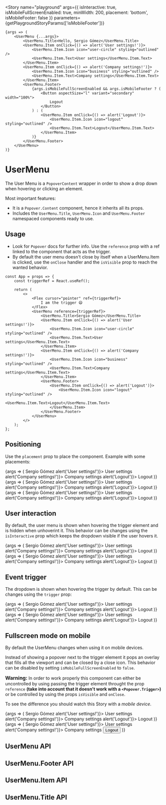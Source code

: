 

<Meta title="Collections/UserMenu" component={UserMenu} decorators={[UserMenuDecorator]} />

<Story
	name="playground"
	args={{
		isInteractive: true,
		isMobileFullScreenEnabled: true,
		minWidth: 200,
		placement: 'bottom',
		isMobileFooter: false
	}}
	parameters={getPlaygroundStoryParams(['isMobileFooter'])}
>
	{args => (
		<UserMenu {...args}>
			<UserMenu.Title>Hello, Sergio Gómez</UserMenu.Title>
			<UserMenu.Item onClick={() => alert('User settings!')}>
				<UserMenu.Item.Icon icon="user-circle" styling="outlined" />
				<UserMenu.Item.Text>User settings</UserMenu.Item.Text>
			</UserMenu.Item>
			<UserMenu.Item onClick={() => alert('Company settings!')}>
				<UserMenu.Item.Icon icon="business" styling="outlined" />
				<UserMenu.Item.Text>Company settings</UserMenu.Item.Text>
			</UserMenu.Item>
			<UserMenu.Footer>
				{args.isMobileFullScreenEnabled && args.isMobileFooter ? (
					<Button aspectSize="l" variant="secondary" width="100%">
						Logout
					</Button>
				) : (
					<UserMenu.Item onClick={() => alert('Logout')}>
						<UserMenu.Item.Icon icon="logout" styling="outlined" />
						<UserMenu.Item.Text>Logout</UserMenu.Item.Text>
					</UserMenu.Item>
				)}
			</UserMenu.Footer>
		</UserMenu>
	)}
</Story>

# UserMenu

The User Menu is a `PopoverContent` wrapper in order to show a drop down when hovering or clicking an element.

Most important features:

- It is a `Popover.Content` component, hence it inherits all its props.
- Includes the `UserMenu.Title`, `UserMenu.Icon` and `UserMenu.Footer` namespaced components ready to use.

## Usage

- Look for `Popover` docs for further info. Use the `reference` prop with a ref linked to the component that acts as the trigger.
- By default the user menu doesn't close by itself when a UserMenu.Item is clicked, use the `onClose` handler and the `isVisible` prop to reach the wanted behavior.

```tsx
const App = props => {
	const triggerRef = React.useRef();

	return (
		<>
			<Flex cursor="pointer" ref={triggerRef}>
				I am the trigger 😄
			</Flex>
			<UserMenu reference={triggerRef}>
				<UserMenu.Title>Sergio Gómez</UserMenu.Title>
				<UserMenu.Item onClick={() => alert('User settings!')}>
					<UserMenu.Item.Icon icon="user-circle" styling="outlined" />
					<UserMenu.Item.Text>User settings</UserMenu.Item.Text>
				</UserMenu.Item>
				<UserMenu.Item onClick={() => alert('Company settings!')}>
					<UserMenu.Item.Icon icon="business" styling="outlined" />
					<UserMenu.Item.Text>Company settings</UserMenu.Item.Text>
				</UserMenu.Item>
				<UserMenu.Footer>
					<UserMenu.Item onClick={() => alert('Logout')}>
						<UserMenu.Item.Icon icon="logout" styling="outlined" />
						<UserMenu.Item.Text>Logout</UserMenu.Item.Text>
					</UserMenu.Item>
				</UserMenu.Footer>
			</UserMenu>
		</>
	);
};
```

## Positioning

Use the `placement` prop to place the component. Example with some placements:

<Canvas>
	<Story
		name="left-start"
		args={{
			isInteractive: true,
			isMobileFullScreenEnabled: false,
			minWidth: 200,
			placement: 'left-start',
			title: 'left-start'
		}}
		parameters={getFixedStoryParams()}
	>
		{args => (
			<UserMenu {...args}>
				<UserMenu.Title>Sergio Gómez</UserMenu.Title>
				<UserMenu.Item onClick={() => alert('User settings!')}>
					<UserMenu.Item.Icon icon="user-circle" styling="outlined" />
					<UserMenu.Item.Text>User settings</UserMenu.Item.Text>
				</UserMenu.Item>
				<UserMenu.Item onClick={() => alert('Company settings!')}>
					<UserMenu.Item.Icon icon="business" styling="outlined" />
					<UserMenu.Item.Text>Company settings</UserMenu.Item.Text>
				</UserMenu.Item>
				<UserMenu.Footer>
					<UserMenu.Item onClick={() => alert('Logout')}>
						<UserMenu.Item.Icon icon="logout" styling="outlined" />
						<UserMenu.Item.Text>Logout</UserMenu.Item.Text>
					</UserMenu.Item>
				</UserMenu.Footer>
			</UserMenu>
		)}
	</Story>
	<Story
		name="bottom"
		args={{
			isInteractive: true,
			isMobileFullScreenEnabled: false,
			minWidth: 200,
			placement: 'bottom',
			title: 'bottom'
		}}
		parameters={getFixedStoryParams()}
	>
		{args => (
			<UserMenu {...args}>
				<UserMenu.Title>Sergio Gómez</UserMenu.Title>
				<UserMenu.Item onClick={() => alert('User settings!')}>
					<UserMenu.Item.Icon icon="user-circle" styling="outlined" />
					<UserMenu.Item.Text>User settings</UserMenu.Item.Text>
				</UserMenu.Item>
				<UserMenu.Item onClick={() => alert('Company settings!')}>
					<UserMenu.Item.Icon icon="business" styling="outlined" />
					<UserMenu.Item.Text>Company settings</UserMenu.Item.Text>
				</UserMenu.Item>
				<UserMenu.Footer>
					<UserMenu.Item onClick={() => alert('Logout')}>
						<UserMenu.Item.Icon icon="logout" styling="outlined" />
						<UserMenu.Item.Text>Logout</UserMenu.Item.Text>
					</UserMenu.Item>
				</UserMenu.Footer>
			</UserMenu>
		)}
	</Story>
	<Story
		name="right"
		args={{
			isInteractive: true,
			isMobileFullScreenEnabled: false,
			minWidth: 200,
			placement: 'right',
			title: 'right'
		}}
		parameters={getFixedStoryParams()}
	>
		{args => (
			<UserMenu {...args}>
				<UserMenu.Title>Sergio Gómez</UserMenu.Title>
				<UserMenu.Item onClick={() => alert('User settings!')}>
					<UserMenu.Item.Icon icon="user-circle" styling="outlined" />
					<UserMenu.Item.Text>User settings</UserMenu.Item.Text>
				</UserMenu.Item>
				<UserMenu.Item onClick={() => alert('Company settings!')}>
					<UserMenu.Item.Icon icon="business" styling="outlined" />
					<UserMenu.Item.Text>Company settings</UserMenu.Item.Text>
				</UserMenu.Item>
				<UserMenu.Footer>
					<UserMenu.Item onClick={() => alert('Logout')}>
						<UserMenu.Item.Icon icon="logout" styling="outlined" />
						<UserMenu.Item.Text>Logout</UserMenu.Item.Text>
					</UserMenu.Item>
				</UserMenu.Footer>
			</UserMenu>
		)}
	</Story>
</Canvas>

## User interaction

By default, the user menu is shown when hovering the trigger element and is hidden when unhoverint it. This behavior can be changes using the `isInteractive` prop which keeps the dropdown visible if the user hovers it.

<Canvas>
	<Story
		name="non interactive"
		args={{
			isInteractive: false,
			isMobileFullScreenEnabled: false,
			minWidth: 200,
			placement: 'bottom',
			title: 'non interactive'
		}}
		parameters={getFixedStoryParams()}
	>
		{args => (
			<UserMenu {...args}>
				<UserMenu.Title>Sergio Gómez</UserMenu.Title>
				<UserMenu.Item onClick={() => alert('User settings!')}>
					<UserMenu.Item.Icon icon="user-circle" styling="outlined" />
					<UserMenu.Item.Text>User settings</UserMenu.Item.Text>
				</UserMenu.Item>
				<UserMenu.Item onClick={() => alert('Company settings!')}>
					<UserMenu.Item.Icon icon="business" styling="outlined" />
					<UserMenu.Item.Text>Company settings</UserMenu.Item.Text>
				</UserMenu.Item>
				<UserMenu.Footer>
					<UserMenu.Item onClick={() => alert('Logout')}>
						<UserMenu.Item.Icon icon="logout" styling="outlined" />
						<UserMenu.Item.Text>Logout</UserMenu.Item.Text>
					</UserMenu.Item>
				</UserMenu.Footer>
			</UserMenu>
		)}
	</Story>
	<Story
		name="interactive"
		args={{
			isInteractive: true,
			isMobileFullScreenEnabled: false,
			minWidth: 200,
			placement: 'bottom',
			title: 'interactive'
		}}
		parameters={getFixedStoryParams()}
	>
		{args => (
			<UserMenu {...args}>
				<UserMenu.Title>Sergio Gómez</UserMenu.Title>
				<UserMenu.Item onClick={() => alert('User settings!')}>
					<UserMenu.Item.Icon icon="user-circle" styling="outlined" />
					<UserMenu.Item.Text>User settings</UserMenu.Item.Text>
				</UserMenu.Item>
				<UserMenu.Item onClick={() => alert('Company settings!')}>
					<UserMenu.Item.Icon icon="business" styling="outlined" />
					<UserMenu.Item.Text>Company settings</UserMenu.Item.Text>
				</UserMenu.Item>
				<UserMenu.Footer>
					<UserMenu.Item onClick={() => alert('Logout')}>
						<UserMenu.Item.Icon icon="logout" styling="outlined" />
						<UserMenu.Item.Text>Logout</UserMenu.Item.Text>
					</UserMenu.Item>
				</UserMenu.Footer>
			</UserMenu>
		)}
	</Story>
</Canvas>

## Event trigger

The dropdown is shown when hovering the trigger by default. This can be changes using the `trigger` prop:

<Canvas>
	<Story
		name="show when hover"
		args={{
			isInteractive: true,
			isMobileFullScreenEnabled: false,
			minWidth: 200,
			placement: 'bottom',
			title: 'show when hover',
			trigger: 'mouseenter'
		}}
		parameters={getFixedStoryParams()}
	>
		{args => (
			<UserMenu {...args}>
				<UserMenu.Title>Sergio Gómez</UserMenu.Title>
				<UserMenu.Item onClick={() => alert('User settings!')}>
					<UserMenu.Item.Icon icon="user-circle" styling="outlined" />
					<UserMenu.Item.Text>User settings</UserMenu.Item.Text>
				</UserMenu.Item>
				<UserMenu.Item onClick={() => alert('Company settings!')}>
					<UserMenu.Item.Icon icon="business" styling="outlined" />
					<UserMenu.Item.Text>Company settings</UserMenu.Item.Text>
				</UserMenu.Item>
				<UserMenu.Footer>
					<UserMenu.Item onClick={() => alert('Logout')}>
						<UserMenu.Item.Icon icon="logout" styling="outlined" />
						<UserMenu.Item.Text>Logout</UserMenu.Item.Text>
					</UserMenu.Item>
				</UserMenu.Footer>
			</UserMenu>
		)}
	</Story>
	<Story
		name="show when click"
		args={{
			isInteractive: true,
			isMobileFullScreenEnabled: false,
			minWidth: 200,
			placement: 'bottom',
			title: 'show when click',
			trigger: 'click'
		}}
		parameters={getFixedStoryParams()}
	>
		{args => (
			<UserMenu {...args}>
				<UserMenu.Title>Sergio Gómez</UserMenu.Title>
				<UserMenu.Item onClick={() => alert('User settings!')}>
					<UserMenu.Item.Icon icon="user-circle" styling="outlined" />
					<UserMenu.Item.Text>User settings</UserMenu.Item.Text>
				</UserMenu.Item>
				<UserMenu.Item onClick={() => alert('Company settings!')}>
					<UserMenu.Item.Icon icon="business" styling="outlined" />
					<UserMenu.Item.Text>Company settings</UserMenu.Item.Text>
				</UserMenu.Item>
				<UserMenu.Footer>
					<UserMenu.Item onClick={() => alert('Logout')}>
						<UserMenu.Item.Icon icon="logout" styling="outlined" />
						<UserMenu.Item.Text>Logout</UserMenu.Item.Text>
					</UserMenu.Item>
				</UserMenu.Footer>
			</UserMenu>
		)}
	</Story>
</Canvas>

## Fullscreen mode on mobile

By default the UserMenu changes when using it on mobile devices.

Instead of showing a popover next to the trigger element it pops an overlay that fills all the viewport and can be closed by a close icon. This behavior can be disabled by setting `isMobileFullScreenEnabled` to `false`.

**<font size="3">Warning: </font>** In order to work properly this component can either be uncontrolled by using passing the trigger element throught the prop `reference` **(take into account that it doesn't work with a `<Popover.Trigger>`)** or be controlled by using the props `isVisible` and `onClose`.

To see the difference you should watch this Story with a _mobile device_.

<Canvas>
	<Story
		name="popover menu on mobile"
		args={{
			isInteractive: true,
			isMobileFullScreenEnabled: false,
			minWidth: 200,
			placement: 'bottom',
			title: 'popover menu on mobile'
		}}
		parameters={getFixedStoryParams()}
	>
		{args => (
			<UserMenu {...args}>
				<UserMenu.Title>Sergio Gómez</UserMenu.Title>
				<UserMenu.Item onClick={() => alert('User settings!')}>
					<UserMenu.Item.Icon icon="user-circle" styling="outlined" />
					<UserMenu.Item.Text>User settings</UserMenu.Item.Text>
				</UserMenu.Item>
				<UserMenu.Item onClick={() => alert('Company settings!')}>
					<UserMenu.Item.Icon icon="business" styling="outlined" />
					<UserMenu.Item.Text>Company settings</UserMenu.Item.Text>
				</UserMenu.Item>
				<UserMenu.Footer>
					<UserMenu.Item onClick={() => alert('Logout')}>
						<UserMenu.Item.Icon icon="logout" styling="outlined" />
						<UserMenu.Item.Text>Logout</UserMenu.Item.Text>
					</UserMenu.Item>
				</UserMenu.Footer>
			</UserMenu>
		)}
	</Story>
	<Story
		name="fullscreen menu on mobile"
		args={{
			isInteractive: true,
			minWidth: 200,
			placement: 'bottom',
			title: 'fullscreen menu on mobile'
		}}
		parameters={getFixedStoryParams()}
	>
		{args => (
			<UserMenu {...args}>
				<UserMenu.Title>Sergio Gómez</UserMenu.Title>
				<UserMenu.Item onClick={() => alert('User settings!')}>
					<UserMenu.Item.Icon icon="user-circle" styling="outlined" />
					<UserMenu.Item.Text>User settings</UserMenu.Item.Text>
				</UserMenu.Item>
				<UserMenu.Item onClick={() => alert('Company settings!')}>
					<UserMenu.Item.Icon icon="business" styling="outlined" />
					<UserMenu.Item.Text>Company settings</UserMenu.Item.Text>
				</UserMenu.Item>
				<UserMenu.Footer>
					<Button aspectSize="l" variant="secondary" width="100%">
						Logout
					</Button>
				</UserMenu.Footer>
			</UserMenu>
		)}
	</Story>
</Canvas>

## UserMenu API

<ArgsTable of={UserMenu} />

## UserMenu.Footer API

<ArgsTable of={UserMenu.Footer} />

## UserMenu.Item API

<ArgsTable of={UserMenu.Item} />

## UserMenu.Title API

<ArgsTable of={UserMenu.Title} />
